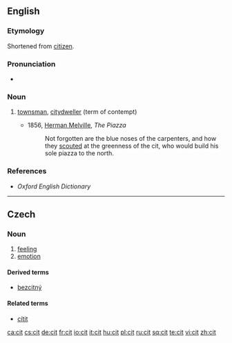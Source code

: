 ==English==

===Etymology===
Shortened from [[citizen]].

===Pronunciation===
* {{IPA|/sɪt/}}

===Noun===
{{en-noun}}

# {{archaic}} [[townsman]], [[citydweller]] (term of contempt)
#* 1856, [[w:Herman Melville|Herman Melville]], ''The Piazza''
#*: Not forgotten are the blue noses of the carpenters, and how they [[scout|scouted]] at the greenness of the cit, who would build his sole piazza to the north.

===References===
* ''Oxford English Dictionary''

----

==Czech==

===Noun===
{{cs-noun|g=m}}

# [[feeling]]
# [[emotion]]

====Derived terms====
* [[bezcitný]] {{m}}

====Related terms====
* [[cítit]]

[[ca:cit]]
[[cs:cit]]
[[de:cit]]
[[fr:cit]]
[[io:cit]]
[[it:cit]]
[[hu:cit]]
[[pl:cit]]
[[ru:cit]]
[[sq:cit]]
[[te:cit]]
[[vi:cit]]
[[zh:cit]]